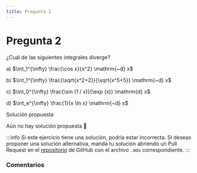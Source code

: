 ```yaml
---
title: Pregunta 2
---
```



# Pregunta 2

<div className="exercise">
¿Cuál de las siguientes integrales diverge?

a) $\int_1^{\infty} \frac{\cos x}{x^2} \mathrm{~d} x$

b) $\int_1^{\infty} \frac{\sqrt{x^2+2}}{\sqrt{x^5+5}} \mathrm{~d} x$

c) $\int_0^{\infty} \frac{\sin (1 / x)}{\exp (x)} \mathrm{d} x$

d) $\int_e^{\infty} \frac{1}{x \ln x} \mathrm{~d} x$
</div>

<MDXDetails>
<summary>Solución propuesta</summary>

Aún no hay solución propuesta 🥲

:::info
Si este ejercicio tiene una solución, podría estar incorrecta. Si deseas proponer una solución alternativa, manda tu solución abriendo
un Pull Request en el [repositorio](https://github.com/crow-rojas/apuntes-fundamentals/pulls) de GitHub con el archivo
`.mdx` correspondiente.
:::

</MDXDetails>

### Comentarios

<Disqus
  url="https://crow-rojas.github.io/apuntes-fundamentals/docs/mathematics/calculus-1-2-3/exercises/2023-2/p02"
  identifier="docs/mathematics/calculus-1-2-3/exercises/2023-2/p02"
  title="2023-2 Cálculo I, II y III - Pregunta 02"
/>
